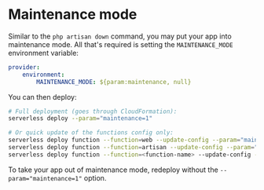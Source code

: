 # Maintenance mode

Similar to the `php artisan down` command, you may put your app into maintenance mode. All that's required is setting the `MAINTENANCE_MODE` environment variable:

```yml filename="serverless.yml"
provider:
    environment:
        MAINTENANCE_MODE: ${param:maintenance, null}
```

You can then deploy:

```bash
# Full deployment (goes through CloudFormation):
serverless deploy --param="maintenance=1"

# Or quick update of the functions config only:
serverless deploy function --function=web --update-config --param="maintenance=1"
serverless deploy function --function=artisan --update-config --param="maintenance=1"
serverless deploy function --function=<function-name> --update-config --param="maintenance=1"
```

To take your app out of maintenance mode, redeploy without the `--param="maintenance=1"` option.
